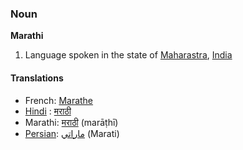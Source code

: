 ===Noun===
'''Marathi'''

# Language spoken in the state of [[Maharastra]], [[India]]

====Translations====

* French: [[Marathe]]
* [[Hindi]] : [[मराठी]]
* Marathi: [[मराठी]] (marāṭhī)
* [[Persian]]: [[ماراتي]] (Marati)